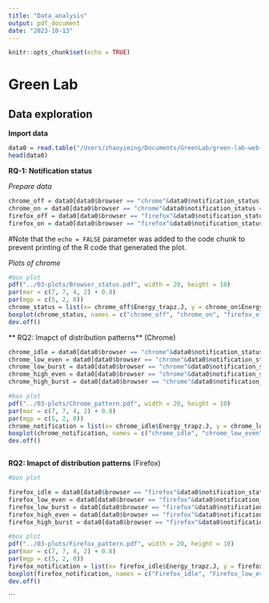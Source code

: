 ```yaml
---
title: "Data_analysis"
output: pdf_document
date: "2023-10-13"
---
```


```r
knitr::opts_chunk$set(echo = TRUE)
```

# Green Lab

## Data exploration

**Import data**

```r
data0 = read.table("/Users/zhaoyiming/Documents/GreenLab/green-lab-web-push/02-analysis/final_data.txt", header = TRUE)
head(data0)
```

**RQ-1: Notification status**

*Prepare data*

```r
chrome_off = data0[data0$browser == "chrome"&data0$notification_status == "off",]
chrome_on = data0[data0$browser == "chrome"&data0$notification_status == "on",]
firefox_off = data0[data0$browser == "firefox"&data0$notification_status == "off",]
firefox_on = data0[data0$browser == "firefox"&data0$notification_status == "on",]
```

#Note that the `echo = FALSE` parameter was added to the code chunk to prevent printing of the R code that generated the plot.

*Plots of chrome*

```r

#box plot
pdf("../03-plots/Browser_status.pdf", width = 20, height = 10)
par(mar = c(7, 7, 4, 2) + 0.8)
par(mgp = c(5, 2, 0))
chrome_status = list(x= chrome_off$Energy_trapz.J, y = chrome_on$Energy_trapz.J., z = firefox_off$Energy_trapz.J., w = firefox_on$Energy_trapz.J.)
boxplot(chrome_status, names = c("chrome_off", "chrome_on", "firefox_off", "firefox_on"), xlab = "browser and notification status of PWA", ylab = "Energy_trapz.J", cex.lab = 2.5, cex.axis = 2)
dev.off()
```


** RQ2: Imapct of distribution patterns** (Chrome)

```r
chrome_idle = data0[data0$browser == "chrome"&data0$notification_status == "on"&data0$frequency == "idle",]
chrome_low_even = data0[data0$browser == "chrome"&data0$notification_status == "on"&data0$frequency == "low"&data0$distribution == "even",]
chrome_low_burst = data0[data0$browser == "chrome"&data0$notification_status == "on"&data0$frequency == "low"&data0$distribution == "burst",]
chrome_high_even = data0[data0$browser == "chrome"&data0$notification_status == "on"&data0$frequency == "high"&data0$distribution == "even",]
chrome_high_burst = data0[data0$browser == "chrome"&data0$notification_status == "on"&data0$frequency == "high"&data0$distribution == "burst",]
```

```r

#box plot
pdf("../03-plots/Chrome_pattern.pdf", width = 20, height = 10)
par(mar = c(7, 7, 4, 2) + 0.8)
par(mgp = c(5, 2, 0))
chrome_notification = list(x= chrome_idle$Energy_trapz.J, y = chrome_low_even$Energy_trapz.J., z = chrome_low_burst$Energy_trapz.J., w = chrome_high_even$Energy_trapz.J., v = chrome_high_burst$Energy_trapz.J.)
boxplot(chrome_notification, names = c("chrome_idle", "chrome_low_even", "chrome_low_burst","chrome_high_even", "chrome_high_burst"), xlab = "Notification Patterns", ylab = "Energy_trapz.J", cex.lab = 2.5, cex.axis = 2)
dev.off()
```

```r
```

**RQ2: Imapct of distribution patterns** (Firefox)

```r
#box plot

firefox_idle = data0[data0$browser == "firefox"&data0$notification_status == "on"&data0$frequency == "idle",]
firefox_low_even = data0[data0$browser == "firefox"&data0$notification_status == "on"&data0$frequency == "low"&data0$distribution == "even",]
firefox_low_burst = data0[data0$browser == "firefox"&data0$notification_status == "on"&data0$frequency == "low"&data0$distribution == "burst",]
firefox_high_even = data0[data0$browser == "firefox"&data0$notification_status == "on"&data0$frequency == "high"&data0$distribution == "even",]
firefox_high_burst = data0[data0$browser == "firefox"&data0$notification_status == "on"&data0$frequency == "high"&data0$distribution == "burst",]
```

```r

#box plot
pdf("../03-plots/Firefox_pattern.pdf", width = 20, height = 10)
par(mar = c(7, 7, 4, 2) + 0.8)
par(mgp = c(5, 2, 0))
firefox_notification = list(x= firefox_idle$Energy_trapz.J, y = firefox_low_even$Energy_trapz.J., z = firefox_low_burst$Energy_trapz.J., w = firefox_high_even$Energy_trapz.J., v = firefox_high_burst$Energy_trapz.J.)
boxplot(firefox_notification, names = c("Firefox_idle", "Firefox_low_even", "Firefox_low_burst","Firefox_high_even", "Firefox_high_burst"), xlab = "Notification Patterns", ylab = "Energy_trapz.J", cex.lab = 2.5, cex.axis = 2)
dev.off()
```

```
